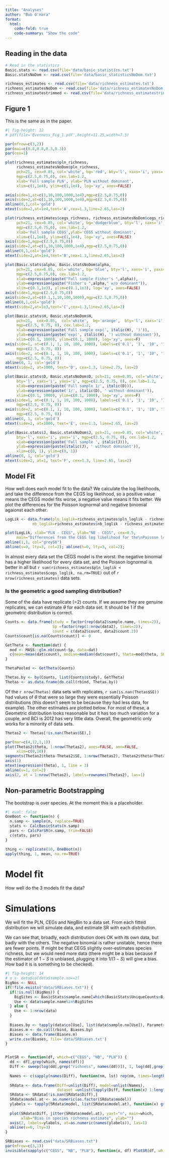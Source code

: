 ```yaml
---
title: "Analyses"
author: "Bob O'Hara"
format: 
  html:
    code-fold: true
    code-summary: "Show the code"
---
```



## Reading in the data


```r
# Read in the statistics
Basic.stats <- read.csv(file='data/basic_statistics.txt')
Basic.statsNoDom <- read.csv(file='data/basic_statisticsNoDom.txt')

richness_estimates <- read.csv(file='data/richness_estimates.txt')
richness_estimatesNoDom <- read.csv(file='data/richness_estimatesNoDom.txt')
richness_estimatestrimmed <- read.csv(file='data/richness_estimatestrimmed.txt')

```


## Figure 1

This is the same as in the paper.

```r
#| fig-height: 12
# pdf(file='Evenness_Fig_1.pdf',height=11.25,width=7.5)

par(mfrow=c(3,2))
par(mai=c(0.8,0.8,0.3,0.3))
par(cex=1)

plot(richness_estimates$pln_richness, 
     richness_estimatesNoDom$pln_richness, 
     pch=21, cex=0.85, col='white', bg='red', bty='l', xaxs='i', yaxs='i',
     mgp=c(2.5,0.75,0), cex.lab=1.2, 
     xlab='Full sample PLN', ylab='PLN without dominant', 
     xlim=c(1,1e4), ylim=c(1,1e4), log='xy', axes=FALSE)

axis(side=1,at=c(1,10,100,1000,1e4),mgp=c(2.5,0.75,0))
axis(side=2,at=c(1,10,100,1000,1e4),mgp=c(2.5,0.75,0))
abline(0,1,col='gold')
mtext(side=2,at=1e4,text='A',cex=1.3,line=2.65,las=2)

plot(richness_estimates$cegs_richness, richness_estimatesNoDom$cegs_richness,
     pch=21, cex=0.85, col='white', bg='dodgerblue', bty='l', xaxs='i', yaxs='i',
     mgp=c(2.5,0.75,0), cex.lab=1.2,
     xlab='Full sample CEGS',ylab='CEGS without dominant', 
     xlim=c(1,1e4), ylim=c(1,1e4), log='xy', axes=FALSE)
axis(side=1,mgp=c(2.5,0.75,0))
axis(side=2,at=c(1,10,100,1000,1e4),mgp=c(2.5,0.75,0))
abline(0,1,col='gold')
mtext(side=2,at=1e4,text='B',cex=1.3,line=2.65,las=2)

plot(Basic.stats$alpha, Basic.statsNoDom$alpha,
     pch=21, cex=0.85, col='white', bg='blue', bty='l', xaxs='i', yaxs='i', 
     mgp=c(2.5,0.75,0), cex.lab=1.2,
     xlab=expression(paste("Full sample Fisher's ",alpha)), 
     ylab=expression(paste("Fisher's ",alpha," w/o dominant")), 
     xlim=c(0.1,1e3), ylim=c(0.1,1e3), log='xy', axes=FALSE)
axis(side=1,mgp=c(2.5,0.75,0))
axis(side=2,at=c(0.1,1,10,100,1000),mgp=c(2.5,0.75,0))
abline(0,1,col='gold')
mtext(side=2,at=1e3,text='C',cex=1.3,line=2.65,las=2)

plot(Basic.stats$H, Basic.statsNoDom$H, 
     pch=21,  cex=0.85,  col='white',  bg='orange',  bty='l', xaxs='i', yaxs='i', 
     mgp=c(2.5, 0.75, 0), cex.lab=1.2, 
     xlab=expression(paste('Full sample exp(', italic(H), ')')), 
     ylab=expression(paste('exp(', italic(H), ') without dominant')), 
     xlim=c(0.1, 1000), ylim=c(0.1, 1000), log='xy', axes=F)
axis(side=1, at=c(0.1, 1, 10, 100, 1000), labels=c('0.1', '1', '10', '100', '1000'), 
     mgp=c(2.5, 0.75, 0))
axis(side=2, at=c(0.1, 1, 10, 100, 1000), labels=c('0.1', '1', '10', '100', '1000'), 
     mgp=c(2.5, 0.75, 0))
abline(0, 1, col='gold')
mtext(side=2, at=1000, text='D', cex=1.3, line=2.75, las=2)

plot(Basic.stats$D, Basic.statsNoDom$D, pch=21, cex=0.85, col='white', bg='violet', 
     bty='l', xaxs='i', yaxs='i', mgp=c(2.5, 0.75, 0), cex.lab=1.2, 
     xlab=expression(paste('Full sample 1/', italic(D))), 
     ylab=expression(paste('1/', italic(D), ' without dominant')), 
     xlim=c(0.1, 1000), ylim=c(0.1, 1000), log='xy', axes=F)
axis(side=1, at=c(0.1, 1, 10, 100, 1000), labels=c('0.1', '1', '10', '100', '1000'), 
     mgp=c(2.5, 0.75, 0))
axis(side=2, at=c(0.1, 1, 10, 100, 1000), labels=c('0.1', '1', '10', '100', '1000'), 
     mgp=c(2.5, 0.75, 0))
abline(0, 1, col='gold')
mtext(side=2, at=1000, text='E', cex=1.3, line=2.65, las=2)

plot(Basic.stats$J, Basic.statsNoDom$J, pch=21, cex=0.85, col='white', bg='green3', 
     bty='l', xaxs='i', yaxs='i', mgp=c(2.5, 0.75, 0), cex.lab=1.2, 
     xlab=expression(paste('Full sample ', italic(J))), 
     ylab=expression(paste(italic(J), ' without dominant')), 
     xlim=c(0, 1), ylim=c(0, 1))
abline(0, 1, col='gold')
mtext(side=2, at=1, text='F', cex=1.3, line=2.65, las=2)


```

## Model Fit

How well does each model fit to the data? We calculate the log likelihoods, and take the difference from the CEGS log likelihood, so a positive value means the CEGS model fits worse, a negative value means it fits better. We plot the differences for the Poisson lognormal and negative binomial agaionst each other.

```r

LogLik <- data.frame(pln_loglik=richness_estimates$pln_loglik - richness_estimates$cegs_loglik,
            nb_loglik=richness_estimates$nb_loglik - richness_estimates$cegs_loglik)

plot(LogLik, xlab="PLN - CEGS", ylab="NB - CEGS", cex=0.5, 
     main="Differences from the CEGS log likelihood for the\nPoisson lognormal and negative binomial distributions")
abline(1,1, col="grey50")
abline(v=0, lty=3, col=2); abline(h=0, lty=3, col=2); 

```

In almost every data set the CEGS model is the worst: the negative binomial has a higher likelihood for every data set, and the Poisson lognormal is better in all but `r sum(richness_estimates$pln_loglik < richness_estimates$cegs_loglik, na.rm=TRUE)` out of `r nrow(richness_estimates)` data sets.


### Is the geometric a good sampling distribution?

Some of the data have replicate (=2) counts. If we assume they are genuine replicates, we can estimate $\theta$ for each data set. It should be 1 if the geometric distribution is correct. 

```r
Counts <- data.frame(study = factor(rep(data2$sample.name, times=2)), 
                     Sp =factor(rep(1:nrow(data2), times=2)), 
                     count = c(data2$count, data2$count.2))
Counts$count[is.na(Counts$count)] <- 0

GetTheta <- function(dat) {
  mod <- MASS::glm.nb(count~Sp, data=dat)
  c(mean=mean(dat$count), median=median(dat$count), theta=mod$theta, SE=mod$SE.theta)
}

ThetaPooled <- GetTheta(Counts)

Thetas.by <- by(Counts, list(Counts$study), GetTheta)
Thetas <- as.data.frame(do.call(rbind, Thetas.by))


```

Of the `r nrow(Thetas)` data sets with replicates, `r sum(is.nan(Thetas$SE))` had values of $\theta$ that were so large they were essentially Poisson distributions (this doesn't seem to be because they had less data, for example). The other estimates are plotted below. For most of these, a Geometric distribution looks reasonable but it has too much variation for a couple, and BCI is 2012 has very little data. Overall, the geometric only works for a minority of data sets.

```r
Thetas2 <- Thetas[!is.nan(Thetas$SE),]

par(mar=c(4,12,1,1))
plot(Thetas2$theta, 1:nrow(Thetas2), axes=FALSE, ann=FALSE, 
     xlim=c(0,10))
segments(Thetas2$theta-Thetas2$SE, 1:nrow(Thetas2), Thetas2$theta+Thetas2$SE, 1:nrow(Thetas2))
axis(1)
mtext(expression(theta), 1, line = 3)
abline(v=1, col=2)
axis(2, at = 1:nrow(Thetas2), labels=rownames(Thetas2), las=1)

```


## Non-parametric Bootstrapping

The bootstrap is over species. At the moment this is a placeholder.


```r
#| eval: false
OneBoot <- function(n) {
  n.samp <- sample(n, replace=TRUE)
  stats <- CalcBasicStats(n.samp)
  pars <- CalcParSR(n.samp, trim=FALSE)
  c(stats, pars)
}

thing <- replicate(10, OneBoot(n))
apply(thing, 1, mean, na.rm=TRUE)

```

# Model fit

How well do the 3 models fit the data?

# Simulations

We will fit the PLN, CEGs and NegBin to a data set. From each fitted distribution we will simulate data, and estimate SR with each distribution. 

We can see that, broadly, each distribution does OK with its own data, but badly with the others. The negative binomial is rather unstable, hence there are fewer points. If might be that CEGS slightly over-estimates species richness, but we would need more data (there might be a bias because if the estimator of $1-S$ is unbiased, plugging it into $1/(1-S)$ will give a bias. How bad it is is something to be checked).

```r
#| fig-height: 14
# n <- data$co[data$sample.no==2]
BigNos <- NULL
if(!file.exists("data/SRBiases.txt")) {
  if(!is.null(BigNos)) {
    BigSites <- BasicStats$sample.name[which(BasicStats$UniqueCounts>BigNos)]
    Use <- data$sample.name%in%BigSites
  } else {
    Use <- 1:nrow(data)
  }
  
  Biases.by <- tapply(data$co[Use], list(data$sample.no[Use]), ParametricBootstraps, simplify=TRUE, nsim=50)
  Biases.m <- do.call(rbind, Biases.by)
  Biases <- data.frame(Biases.m)
  write.csv(Biases, file='data/SRBiases.txt')
}


PlotSR <- function(df, which=c("CEGS", "NB", "PLN")) {
  dd <- df[,grep(which, names(df))]
  Diff <- sweep(log(dd[,grep("richness", names(dd))]), 1, log(dd[,grep("SimSR", names(dd))]), "-")
  
  Names <- c(sapply(names(Diff), function(nm, lst) rep(nm, times=length(lst[[nm]])), lst=dd))
  
  SRdata <- data.frame(Diff=unlist(Diff), model=unlist(Names), 
                       dataset =unlist(lapply(Diff, function(x) 1:length(x))))
  SRdata <- SRdata[!is.nan(SRdata$Diff),]
  SRdata$model.at <- as.numeric(as.factor(SRdata$model))
  ylabels <- tapply(SRdata$model, list(SRdata$model.at), function(x) gsub("_.*", "", gsub(".*\\.", "", x[1])))
                    
  plot(SRdata$Diff, jitter(SRdata$model.at), yaxt="n", main=which,
       xlab="Bias in species richness estimate", ylab="")
  axis(2, labels=ylabels, at=as.numeric(names(ylabels)), las=1)
  abline(v=0, lty=3)
}

SRBiases <- read.csv("data/SRBiases.txt")
par(mfrow=c(3,1))
invisible(sapply(c("CEGS", "NB", "PLN"), function(x, df) PlotSR(df, which=x), df=SRBiases))

```



